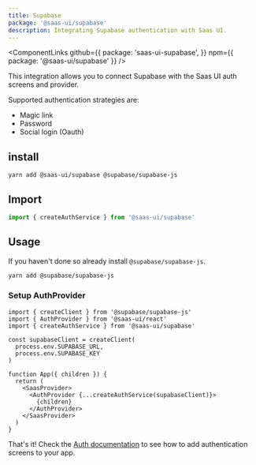 ```yaml
---
title: Supabase
package: '@saas-ui/supabase'
description: Integrating Supabase authentication with Saas UI.
---
```


<ComponentLinks
  github={{
    package: 'saas-ui-supabase',
  }}
  npm={{ package: '@saas-ui/supabase' }}
/>

This integration allows you to connect Supabase with the Saas UI auth screens and provider.

Supported authentication strategies are:

- Magic link
- Password
- Social login (Oauth)

## install

```
yarn add @saas-ui/supabase @supabase/supabase-js
```

## Import

```js
import { createAuthService } from '@saas-ui/supabase'
```

## Usage

If you haven't done so already install `@supabase/supabase-js`.

```bash
yarn add @supabase/supabase-js
```

### Setup AuthProvider

```tsx
import { createClient } from '@supabase/supabase-js'
import { AuthProvider } from '@saas-ui/react'
import { createAuthService } from '@saas-ui/supabase'

const supabaseClient = createClient(
  process.env.SUPABASE_URL,
  process.env.SUPABASE_KEY
)

function App({ children }) {
  return (
    <SaasProvider>
      <AuthProvider {...createAuthService(supabaseClient)}>
        {children}
      </AuthProvider>
    </SaasProvider>
  )
}
```

That's it! Check the [Auth documentation](/docs/components/auth/auth) to see how to add authentication screens to your app.
